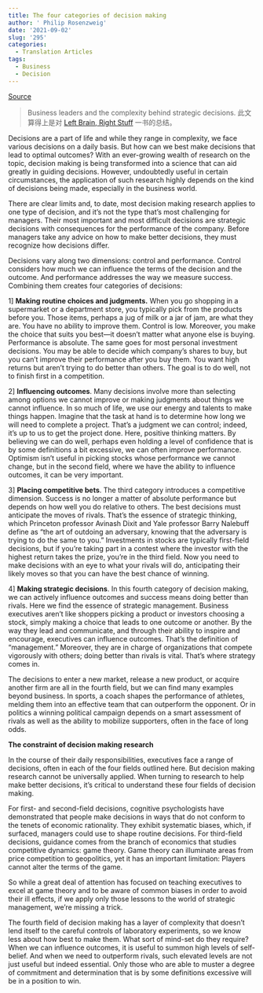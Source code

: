 ```yaml
---
title: The four categories of decision making
author: ' Philip Rosenzweig'
date: '2021-09-02'
slug: '295'
categories:
  - Translation Articles
tags:
  - Business
  - Decision
---
```


[Source](https://www.imd.org/research-knowledge/articles/the-four-categories-of-decision-making/)

>Business leaders and the complexity behind strategic decisions. 此文算得上是对 [Left Brain, Right Stuff](https://www.goodreads.com/book/show/19990883-left-brain-right-stuff?ac=1&from_search=true&qid=cn4LEfeFvM&rank=2) 一书的总结。

Decisions are a part of life and while they range in complexity, we face various decisions on a daily basis. But how can we best make decisions that lead to optimal outcomes? With an ever-growing wealth of research on the topic, decision making is being transformed into a science that can aid greatly in guiding decisions. However, undoubtedly useful in certain circumstances, the application of such research highly depends on the kind of decisions being made, especially in the business world.


There are clear limits and, to date, most decision making research applies to one type of decision, and it’s not the type that’s most challenging for managers. Their most important and most difficult decisions are strategic decisions with consequences for the performance of the company. Before managers take any advice on how to make better decisions, they must recognize how decisions differ.


Decisions vary along two dimensions: control and performance. Control considers how much we can influence the terms of the decision and the outcome. And performance addresses the way we measure success. Combining them creates four categories of decisions:



1] **Making routine choices and judgments.** When you go shopping in a supermarket or a department store, you typically pick from the products before you. Those items, perhaps a jug of milk or a jar of jam, are what they are. You have no ability to improve them. Control is low. Moreover, you make the choice that suits you best—it doesn’t matter what anyone else is buying. Performance is absolute. The same goes for most personal investment decisions. You may be able to decide which company’s shares to buy, but you can’t improve their performance after you buy them. You want high returns but aren’t trying to do better than others. The goal is to do well, not to finish first in a competition.


2] **Influencing outcomes**. Many decisions involve more than selecting among options we cannot improve or making judgments about things we cannot influence. In so much of life, we use our energy and talents to make things happen. Imagine that the task at hand is to determine how long we will need to complete a project. That’s a judgment we can control; indeed, it’s up to us to get the project done. Here, positive thinking matters. By believing we can do well, perhaps even holding a level of confidence that is by some definitions a bit excessive, we can often improve performance. Optimism isn’t useful in picking stocks whose performance we cannot change, but in the second field, where we have the ability to influence outcomes, it can be very important.

3] **Placing competitive bets**. The third category introduces a competitive dimension. Success is no longer a matter of absolute performance but depends on how well you do relative to others. The best decisions must anticipate the moves of rivals. That’s the essence of strategic thinking, which Princeton professor Avinash Dixit and Yale professor Barry Nalebuff define as “the art of outdoing an adversary, knowing that the adversary is trying to do the same to you.” Investments in stocks are typically first-field decisions, but if you’re taking part in a contest where the investor with the highest return takes the prize, you’re in the third field. Now you need to make decisions with an eye to what your rivals will do, anticipating their likely moves so that you can have the best chance of winning.

4] **Making strategic decisions**. In this fourth category of decision making, we can actively influence outcomes and success means doing better than rivals. Here we find the essence of strategic management. Business executives aren’t like shoppers picking a product or investors choosing a stock, simply making a choice that leads to one outcome or another. By the way they lead and communicate, and through their ability to inspire and encourage, executives can influence outcomes. That’s the definition of “management.” Moreover, they are in charge of organizations that compete vigorously with others; doing better than rivals is vital. That’s where strategy comes in.


The decisions to enter a new market, release a new product, or acquire another firm are all in the fourth field, but we can find many examples beyond business. In sports, a coach shapes the performance of athletes, melding them into an effective team that can outperform the opponent. Or in politics a winning political campaign depends on a smart assessment of rivals as well as the ability to mobilize supporters, often in the face of long odds.


**The constraint of decision making research**


In the course of their daily responsibilities, executives face a range of decisions, often in each of the four fields outlined here. But decision making research cannot be universally applied. When turning to research to help make better decisions, it’s critical to understand these four fields of decision making.



For first- and second-field decisions, cognitive psychologists have demonstrated that people make decisions in ways that do not conform to the tenets of economic rationality. They exhibit systematic biases, which, if surfaced, managers could use to shape routine decisions. For third-field decisions, guidance comes from the branch of economics that studies competitive dynamics: game theory. Game theory can illuminate areas from price competition to geopolitics, yet it has an important limitation: Players cannot alter the terms of the game.

So while a great deal of attention has focused on teaching executives to excel at game theory and to be aware of common biases in order to avoid their ill effects, if we apply only those lessons to the world of strategic management, we’re missing a trick.


The fourth field of decision making has a layer of complexity that doesn’t lend itself to the careful controls of laboratory experiments, so we know less about how best to make them. What sort of mind-set do they require? When we can influence outcomes, it is useful to summon high levels of self-belief. And when we need to outperform rivals, such elevated levels are not just useful but indeed essential. Only those who are able to muster a degree of commitment and determination that is by some definitions excessive will be in a position to win.




